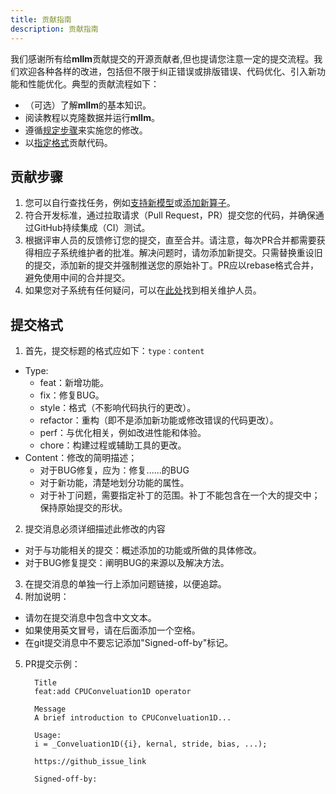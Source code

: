 ---
title: 贡献指南
description: 贡献指南
---

我们感谢所有给**mllm**贡献提交的开源贡献者,但也提请您注意一定的提交流程。我们欢迎各种各样的改进，包括但不限于纠正错误或排版错误、代码优化、引入新功能和性能优化。典型的贡献流程如下：
- （可选）了解**mllm**的基本知识。
- 阅读教程以克隆数据并运行**mllm**。
- 遵循[规定步骤](#contribution-steps)来实施您的修改。
- 以[指定格式](#submission-format)贡献代码。

## 贡献步骤

1. 您可以自行查找任务，例如[支持新模型](../support_new_model)或[添加新算子](../add_new_operator)。
2. 符合开发标准，通过拉取请求（Pull Request，PR）提交您的代码，并确保通过GitHub持续集成（CI）测试。
3. 根据评审人员的反馈修订您的提交，直至合并。请注意，每次PR合并都需要获得相应子系统维护者的批准。解决问题时，请勿添加新提交。只需替换重设旧的提交，添加新的提交并强制推送您的原始补丁。PR应以rebase格式合并，避免使用中间的合并提交。
4. 如果您对子系统有任何疑问，可以在[此处]()找到相关维护人员。

## 提交格式

1. 首先，提交标题的格式应如下：`type：content`
  - Type:
    - feat：新增功能。
    - fix：修复BUG。
    - style：格式（不影响代码执行的更改）。
    - refactor：重构（即不是添加新功能或修改错误的代码更改）。
    - perf：与优化相关，例如改进性能和体验。
    - chore：构建过程或辅助工具的更改。
  - Content：修改的简明描述；
    - 对于BUG修复，应为：修复......的BUG
    - 对于新功能，清楚地划分功能的属性。
    - 对于补丁问题，需要指定补丁的范围。补丁不能包含在一个大的提交中；保持原始提交的形状。
2. 提交消息必须详细描述此修改的内容
  - 对于与功能相关的提交：概述添加的功能或所做的具体修改。
  - 对于BUG修复提交：阐明BUG的来源以及解决方法。
3. 在提交消息的单独一行上添加问题链接，以便追踪。
4. 附加说明：
  - 请勿在提交消息中包含中文文本。
  - 如果使用英文冒号，请在后面添加一个空格。
  - 在git提交消息中不要忘记添加"Signed-off-by"标记。
5. PR提交示例：
    ```
      Title
      feat:add CPUConveluation1D operator

      Message
      A brief introduction to CPUConveluation1D...

      Usage:
      i = _Conveluation1D({i}, kernal, stride, bias, ...);

      https://github_issue_link

      Signed-off-by: 
    ```

